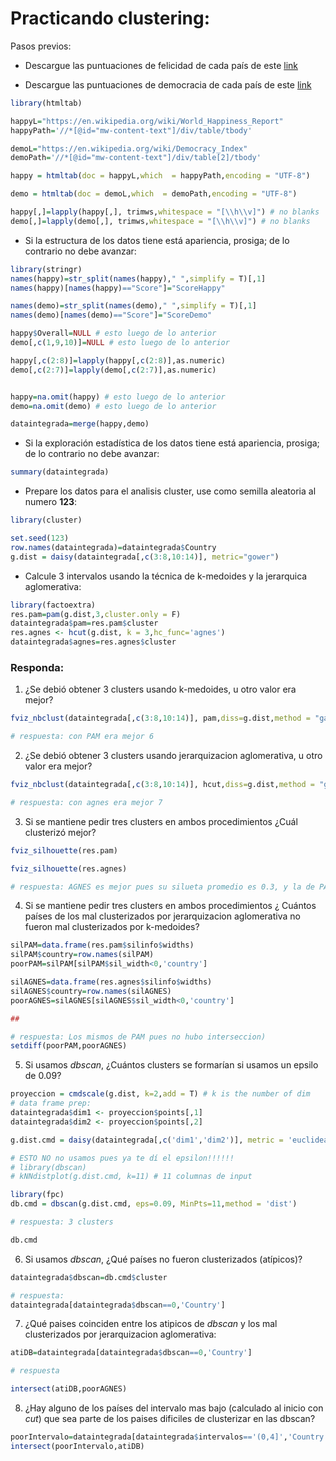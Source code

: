 # Practicando clustering:

Pasos previos:

* Descargue las puntuaciones de felicidad de cada país de este [link](https://en.wikipedia.org/wiki/World_Happiness_Report)

* Descargue las puntuaciones de democracia de cada país de este [link](https://en.wikipedia.org/wiki/Democracy_Index)

```r
library(htmltab)

happyL="https://en.wikipedia.org/wiki/World_Happiness_Report"
happyPath='//*[@id="mw-content-text"]/div/table/tbody'

demoL="https://en.wikipedia.org/wiki/Democracy_Index"
demoPath='//*[@id="mw-content-text"]/div/table[2]/tbody'

happy = htmltab(doc = happyL,which  = happyPath,encoding = "UTF-8")

demo = htmltab(doc = demoL,which  = demoPath,encoding = "UTF-8")

happy[,]=lapply(happy[,], trimws,whitespace = "[\\h\\v]") # no blanks
demo[,]=lapply(demo[,], trimws,whitespace = "[\\h\\v]") # no blanks

```


* Si la estructura de los datos tiene está apariencia, prosiga; de lo contrario no debe avanzar:

```r
library(stringr)
names(happy)=str_split(names(happy)," ",simplify = T)[,1]
names(happy)[names(happy)=="Score"]="ScoreHappy"

names(demo)=str_split(names(demo)," ",simplify = T)[,1]
names(demo)[names(demo)=="Score"]="ScoreDemo"

happy$Overall=NULL # esto luego de lo anterior
demo[,c(1,9,10)]=NULL # esto luego de lo anterior

happy[,c(2:8)]=lapply(happy[,c(2:8)],as.numeric)
demo[,c(2:7)]=lapply(demo[,c(2:7)],as.numeric)


happy=na.omit(happy) # esto luego de lo anterior
demo=na.omit(demo) # esto luego de lo anterior

dataintegrada=merge(happy,demo)
```



* Si la exploración estadística de los datos tiene está apariencia, prosiga; de lo contrario no debe avanzar:

```r
summary(dataintegrada)
```







* Prepare los datos para el analisis cluster, use como semilla aleatoria al numero **123**:

```r
library(cluster)

set.seed(123)
row.names(dataintegrada)=dataintegrada$Country
g.dist = daisy(dataintegrada[,c(3:8,10:14)], metric="gower")

```

* Calcule 3 intervalos usando la técnica de k-medoides y la jerarquica aglomerativa:

```r
library(factoextra)
res.pam=pam(g.dist,3,cluster.only = F)
dataintegrada$pam=res.pam$cluster
res.agnes <- hcut(g.dist, k = 3,hc_func='agnes')
dataintegrada$agnes=res.agnes$cluster
```

### Responda:

1. ¿Se debió obtener 3 clusters usando k-medoides, u otro valor era mejor?

```r
fviz_nbclust(dataintegrada[,c(3:8,10:14)], pam,diss=g.dist,method = "gap_stat",k.max = 10,verbose = F)
```
```r
# respuesta: con PAM era mejor 6
```

2. ¿Se debió obtener 3 clusters usando jerarquizacion aglomerativa, u otro valor era mejor?

```r
fviz_nbclust(dataintegrada[,c(3:8,10:14)], hcut,diss=g.dist,method = "gap_stat",k.max = 10,verbose = F)
```

```r
# respuesta: con agnes era mejor 7
```


3. Si se mantiene pedir tres clusters en ambos procedimientos ¿Cuál clusterizó mejor?

```r
fviz_silhouette(res.pam)
```

```r
fviz_silhouette(res.agnes)
```


```r
# respuesta: AGNES es mejor pues su silueta promedio es 0.3, y la de PAM es 0.28
```

4. Si se mantiene pedir tres clusters en ambos procedimientos ¿ Cuántos países de los mal clusterizados por jerarquizacion aglomerativa no fueron mal clusterizados por k-medoides?

```r
silPAM=data.frame(res.pam$silinfo$widths)
silPAM$country=row.names(silPAM)
poorPAM=silPAM[silPAM$sil_width<0,'country']

silAGNES=data.frame(res.agnes$silinfo$widths)
silAGNES$country=row.names(silAGNES)
poorAGNES=silAGNES[silAGNES$sil_width<0,'country']

##

# respuesta: Los mismos de PAM pues no hubo interseccion)
setdiff(poorPAM,poorAGNES)

```


5. Si usamos _dbscan_, ¿Cuántos clusters se formarían si usamos un epsilo de 0.09?

```r
proyeccion = cmdscale(g.dist, k=2,add = T) # k is the number of dim
# data frame prep:
dataintegrada$dim1 <- proyeccion$points[,1]
dataintegrada$dim2 <- proyeccion$points[,2]

g.dist.cmd = daisy(dataintegrada[,c('dim1','dim2')], metric = 'euclidean')

# ESTO NO no usamos pues ya te dí el epsilon!!!!!!
# library(dbscan)
# kNNdistplot(g.dist.cmd, k=11) # 11 columnas de input

library(fpc)
db.cmd = dbscan(g.dist.cmd, eps=0.09, MinPts=11,method = 'dist')

# respuesta: 3 clusters

db.cmd

```

6. Si usamos _dbscan_, ¿Qué países no fueron clusterizados (atípicos)?

```r
dataintegrada$dbscan=db.cmd$cluster

# respuesta:
dataintegrada[dataintegrada$dbscan==0,'Country']
```

7. ¿Qué paises coinciden entre los atipicos de _dbscan_ y los mal clusterizados por jerarquizacion aglomerativa:

```r
atiDB=dataintegrada[dataintegrada$dbscan==0,'Country']

# respuesta

intersect(atiDB,poorAGNES)
```

8. ¿Hay alguno de los países del intervalo mas bajo (calculado al inicio con _cut_) que sea parte de los paises dificiles de clusterizar en las dbscan?

```r
poorIntervalo=dataintegrada[dataintegrada$intervalos=='(0,4]','Country']
intersect(poorIntervalo,atiDB)
```


